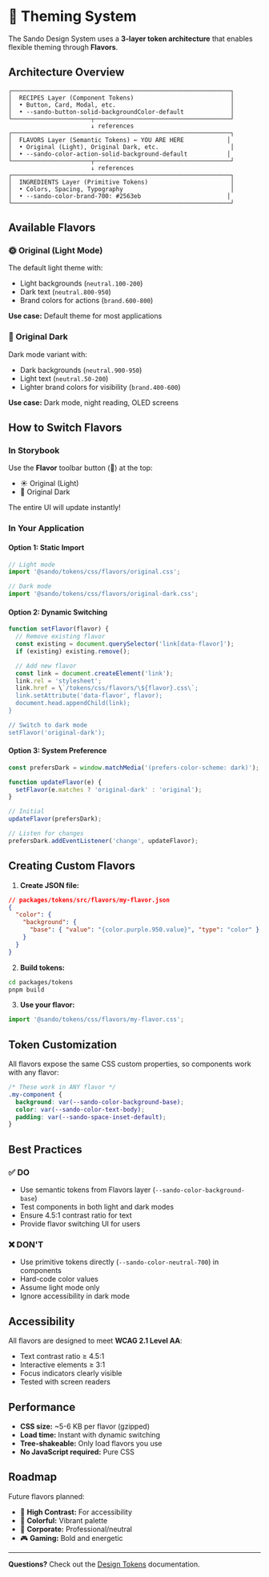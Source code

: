 
<Meta title="Foundation/Theming" />

# 🎨 Theming System

The Sando Design System uses a **3-layer token architecture** that enables flexible theming through **Flavors**.

## Architecture Overview

```
┌─────────────────────────────────────────────────────────────┐
│  RECIPES Layer (Component Tokens)                           │
│  • Button, Card, Modal, etc.                                │
│  • --sando-button-solid-backgroundColor-default             │
└──────────────────────┬──────────────────────────────────────┘
                       ↓ references
┌─────────────────────────────────────────────────────────────┐
│  FLAVORS Layer (Semantic Tokens) ← YOU ARE HERE            │
│  • Original (Light), Original Dark, etc.                    │
│  • --sando-color-action-solid-background-default           │
└──────────────────────┬──────────────────────────────────────┘
                       ↓ references
┌─────────────────────────────────────────────────────────────┐
│  INGREDIENTS Layer (Primitive Tokens)                       │
│  • Colors, Spacing, Typography                              │
│  • --sando-color-brand-700: #2563eb                        │
└─────────────────────────────────────────────────────────────┘
```

## Available Flavors

### 🌞 Original (Light Mode)
The default light theme with:
- Light backgrounds (`neutral.100-200`)
- Dark text (`neutral.800-950`)
- Brand colors for actions (`brand.600-800`)

**Use case:** Default theme for most applications

### 🌙 Original Dark
Dark mode variant with:
- Dark backgrounds (`neutral.900-950`)
- Light text (`neutral.50-200`)
- Lighter brand colors for visibility (`brand.400-600`)

**Use case:** Dark mode, night reading, OLED screens

## How to Switch Flavors

### In Storybook

Use the **Flavor** toolbar button (🎨) at the top:
- ☀️ Original (Light)
- 🌙 Original Dark

The entire UI will update instantly!

### In Your Application

#### Option 1: Static Import
```javascript
// Light mode
import '@sando/tokens/css/flavors/original.css';

// Dark mode
import '@sando/tokens/css/flavors/original-dark.css';
```

#### Option 2: Dynamic Switching
```javascript
function setFlavor(flavor) {
  // Remove existing flavor
  const existing = document.querySelector('link[data-flavor]');
  if (existing) existing.remove();

  // Add new flavor
  const link = document.createElement('link');
  link.rel = 'stylesheet';
  link.href = \`/tokens/css/flavors/\${flavor}.css\`;
  link.setAttribute('data-flavor', flavor);
  document.head.appendChild(link);
}

// Switch to dark mode
setFlavor('original-dark');
```

#### Option 3: System Preference
```javascript
const prefersDark = window.matchMedia('(prefers-color-scheme: dark)');

function updateFlavor(e) {
  setFlavor(e.matches ? 'original-dark' : 'original');
}

// Initial
updateFlavor(prefersDark);

// Listen for changes
prefersDark.addEventListener('change', updateFlavor);
```

## Creating Custom Flavors

1. **Create JSON file:**
```json
// packages/tokens/src/flavors/my-flavor.json
{
  "color": {
    "background": {
      "base": { "value": "{color.purple.950.value}", "type": "color" }
    }
  }
}
```

2. **Build tokens:**
```bash
cd packages/tokens
pnpm build
```

3. **Use your flavor:**
```javascript
import '@sando/tokens/css/flavors/my-flavor.css';
```

## Token Customization

All flavors expose the same CSS custom properties, so components work with any flavor:

```css
/* These work in ANY flavor */
.my-component {
  background: var(--sando-color-background-base);
  color: var(--sando-color-text-body);
  padding: var(--sando-space-inset-default);
}
```

## Best Practices

### ✅ DO
- Use semantic tokens from Flavors layer (`--sando-color-background-base`)
- Test components in both light and dark modes
- Ensure 4.5:1 contrast ratio for text
- Provide flavor switching UI for users

### ❌ DON'T
- Use primitive tokens directly (`--sando-color-neutral-700`) in components
- Hard-code color values
- Assume light mode only
- Ignore accessibility in dark mode

## Accessibility

All flavors are designed to meet **WCAG 2.1 Level AA**:
- Text contrast ratio ≥ 4.5:1
- Interactive elements ≥ 3:1
- Focus indicators clearly visible
- Tested with screen readers

## Performance

- **CSS size:** ~5-6 KB per flavor (gzipped)
- **Load time:** Instant with dynamic switching
- **Tree-shakeable:** Only load flavors you use
- **No JavaScript required:** Pure CSS

## Roadmap

Future flavors planned:
- 🎨 **High Contrast:** For accessibility
- 🌈 **Colorful:** Vibrant palette
- 💼 **Corporate:** Professional/neutral
- 🎮 **Gaming:** Bold and energetic

---

**Questions?** Check out the [Design Tokens](/?path=/docs/foundation-design-tokens--docs) documentation.
